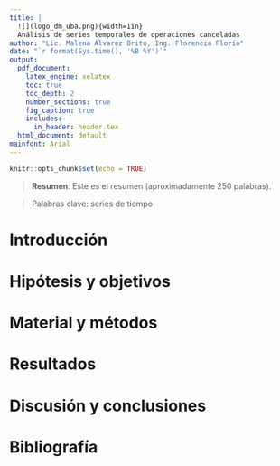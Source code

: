 ```yaml
---
title: |
  ![](logo_dm_uba.png){width=1in}  
  Análisis de series temporales de operaciones canceladas
author: "Lic. Malena Álvarez Brito, Ing. Florencia Florio"
date: "`r format(Sys.time(), '%B %Y')`"
output:
  pdf_document:
    latex_engine: xelatex
    toc: true
    toc_depth: 2
    number_sections: true
    fig_caption: true
    includes:
      in_header: header.tex
  html_document: default
mainfont: Arial
---
```

\newpage

```r
knitr::opts_chunk$set(echo = TRUE)
```

> **Resumen**: Este es el resumen (aproximadamente 250 palabras).

> Palabras clave: series de tiempo

# Introducción

# Hipótesis y objetivos

# Material y métodos

# Resultados

# Discusión y conclusiones

# Bibliografía